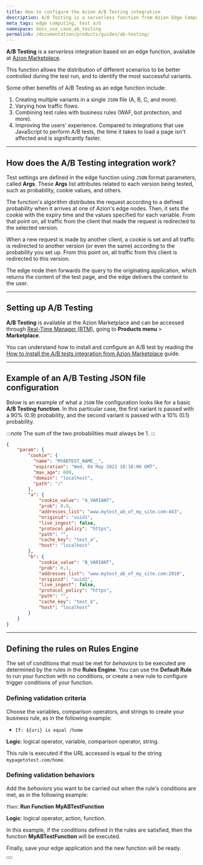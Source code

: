```yaml
---
title: How to configure the Azion A/B Testing integration
description: A/B Testing is a serverless function from Azion Edge Computing Platform for A/B Tests.
meta_tags: edge computing, test a/b
namespace: docs_use_case_ab_testing
permalink: /documentation/products/guides/ab-testing/
---
```


**A/B Testing** is a *serverless* integration based on an edge function, available at [Azion Marketplace](/en/documentation/products/marketplace/).

This function allows the distribution of different scenarios to be better controlled during the test run, and to identify the most successful variants.

Some other benefits of A/B Testing as an edge function include:

1. Creating multiple variants in a single `JSON` file (A, B, C, and more).
2. Varying how traffic flows.
3. Combining test rules with business rules (WAF, bot protection, and more).
4. Improving the users' experience. Compared to integrations that use JavaScript to perform A/B tests, the time it takes to load a page isn't affected and is significantly faster.

---

## How does the A/B Testing integration work?

Test settings are defined in the edge function using `JSON` format parameters, called **Args**. These **Args** list attributes related to each version being tested, such as probability, cookie values, and others.

The function's algorithm distributes the request according to a defined probability when it arrives at one of Azion's edge nodes. Then, it sets the cookie with the expiry time and the values specified for each variable. From that point on, all traffic from the client that made the request is redirected to the selected version.

When a new request is made by another client, a cookie is set and all traffic is redirected to another version (or even the same) according to the probability you set up. From this point on, all traffic from this client is redirected to this version.

The edge node then forwards the query to the originating application, which returns the content of the test page, and the edge delivers the content to the user.

---

## Setting up A/B Testing

**A/B Testing** is available at the Azion Marketplace and can be accessed through [Real-Time Manager (RTM)](https://manager.azion.com/), going to **Products menu** > **Marketplace**.

You can understand how to install and configure an A/B test by reading the [How to install the A/B tests integration from Azion Marketplace](/en/documentation/products/guides/ab-testing-marketplace/) guide.

---

## Example of an A/B Testing JSON file configuration

Below is an example of what a `JSON` file configuration looks like for a basic **A/B Testing function**. In this particular case, the first variant is passed with a 90% (0.9) probability, and the second variant is passed with a 10% (0.1) probability.

:::note
The sum of the two probabilities must always be 1.
:::

```json
{
	"param": {
		"cookie": {
          "name": "MYABTEST_NAME__",
          "expiration": "Wed, 04 May 2021 10:16:00 GMT",
          "max_age": 600,
          "domain": "localhost",
          "path": "/"
		},
        "a": {
            "cookie_value": "A_VARIANT",
            "prob": 0.9,
            "addresses_list": "www.mytest_ab_of_my_site.com:443",
            "originid": "uuid1",
            "live_ingest": false,
            "protocol_policy": "https",
            "path": "",
            "cache_key": "test_a",
            "host": "localhost"
        },
        "b": {
            "cookie_value": "B_VARIANT",
            "prob": 0.1,
            "addresses_list": "www.mytest_ab_of_my_site.com:2010",
            "originid": "uuid2",
            "live_ingest": false,
            "protocol_policy": "https",
            "path": "",
            "cache_key": "test_b",
            "host": "localhost"
        }
	}
}
```

---

## Defining the rules on Rules Engine

The set of conditions that must be met for *behaviors* to be executed are determined by the rules in the **Rules Engine**. You can use the **Default Rule** to run your function with no conditions, or create a new rule to configure trigger conditions of your function.

### Defining validation criteria

Choose the variables, comparison operators, and strings to create your business rule, as in the following example:

- `If: ${uri} is equal /home`

**Logic**: logical operator, variable, comparison operator, string.

This rule is executed if the URL accessed is equal to the string `mypagetotest.com/home`.

### Defining validation behaviors

Add the *behaviors* you want to be carried out when the rule's conditions are met, as in the following example:

`Then`: **Run Function** **MyABTestFunction**

**Logic**: logical operator, action, function.

In this example, if the conditions defined in the rules are satisfied, then the function **MyABTestFunction** will be executed.

Finally, save your edge application and the new function will be ready.


<Button href="/en/documentation/products/guides/ab-testing-marketplace/" text="go to A/B Test guide" variant="secondary"> 

</Button>
